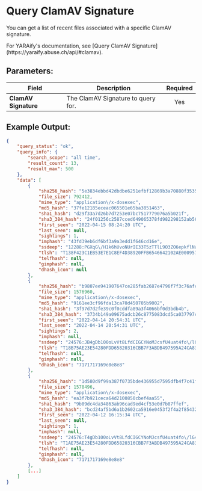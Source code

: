
# Query ClamAV Signature

You can get a list of recent files associated with a specific ClamAV signature.

<Callout type="info">
	For YARAify's documentation, see [Query ClamAV
	Signature](https://yaraify.abuse.ch/api/#clamav).
</Callout>

## Parameters:

| Field                | Description                        | Required |
| -------------------- | ---------------------------------- | :------: |
| **ClamAV Signature** | The ClamAV Signature to query for. |   Yes    |

## Example Output:

```json
{
    "query_status": "ok",
    "query_info": {
        "search_scope": "all time",
        "result_count": 13,
        "result_max": 500
    },
    "data": [
        {
            "sha256_hash": "5e3834ebbd42dbdbe6251efbf12869b3a70880f3535765ad8109b458543c8b2e",
            "file_size": 792412,
            "mime_type": "application\/x-dosexec",
            "md5_hash": "37fe12185eceac065501e65ba3851463",
            "sha1_hash": "d29f33a7d26b7d7253e07bc7517779076a5b021f",
            "sha3_384_hash": "24f01256c2587cced649065378fd982298152ab5685d9f4c741c2cecd77a35ed3f878d69f65ef801640fb85aee071474",
            "first_seen": "2022-04-15 08:24:20 UTC",
            "last_seen": null,
            "sightings": 1,
            "imphash": "43fd39eb6df6bf3a9a3edd1f646cd16e",
            "ssdeep": "12288:PGXqG\/H1k6hUvoNUrIE33T5zTTlL9O3ZO6epkflNaGD0u74tt+3hJLGgFqLM:PZwk6hUv\/sEnnL6zLaGD46LLGng",
            "tlsh": "T138F423C1EB53E7E1C8EF4D38920FFB6546642102AE00095779E68E58BDFC3B2335568A",
            "telfhash": null,
            "gimphash": null,
            "dhash_icon": null
        },
        {
            "sha256_hash": "b9807ee941907647ce285fab2687e4796f7f3c76afc5c8c9c141ca3568fcf87a",
            "file_size": 1576960,
            "mime_type": "application\/x-dosexec",
            "md5_hash": "9161ee3cf96fda13ca70d450705b9002",
            "sha1_hash": "3f97d7d2fe39c0f0cddfa89a3f4066bf0d3bdb4b",
            "sha3_384_hash": "3734b149a09675adcb26c8775083dcd5ca037797c6e6262d6c89d19de6eeff8f731e6e71e80b20e515b4af35f5f7c39e",
            "first_seen": "2022-04-14 20:54:31 UTC",
            "last_seen": "2022-04-14 20:54:31 UTC",
            "sightings": 2,
            "imphash": null,
            "ssdeep": "24576:JB4gDb100oLvVt8LfdCIGCYNoMJcsfU4uat4fo\/lG4HfOvN8zOkik9eZ:TjnJMnU4u8lG42KzOkikw",
            "tlsh": "T18B75AE23E54280FDD65820316CBB7F3ABDB497595A24CA83A7E8DE791F32251932730D",
            "telfhash": null,
            "gimphash": null,
            "dhash_icon": "7171717169e8e8e8"
        },
        {
            "sha256_hash": "1d580d9f99a387f0735bde436955d7595dfb4f7c41fc9968cc1aa78734fa4d2a",
            "file_size": 1578496,
            "mime_type": "application\/x-dosexec",
            "md5_hash": "ea3f7b921ceca64d2100850cbef4aa55",
            "sha1_hash": "9b09dc4da34863ab96cad9ed4cf53e0d7b87ffef",
            "sha3_384_hash": "bcd24af5bd6a1b2602ca5916e0453f2f4a2f8543281051fd3bc3cd227d4cd8fb10b5c7cc1daa8cbd36162f7b13671bf2",
            "first_seen": "2022-04-12 16:15:34 UTC",
            "last_seen": null,
            "sightings": 1,
            "imphash": null,
            "ssdeep": "24576:T4gDb100oLvVt8LfdCIGCYNoMJcsfU4uat4fo\/lG4HfOvN8QOkik9eZ:TjnJMnU4u8lG42KQOkikw",
            "tlsh": "T1AE75AE23E54280FDD65820316CBB7F3ABDB497595A24CA83A7E8DE791F32251932730D",
            "telfhash": null,
            "gimphash": null,
            "dhash_icon": "7171717169e8e8e8"
        },
        [...]
    ]
}
```

